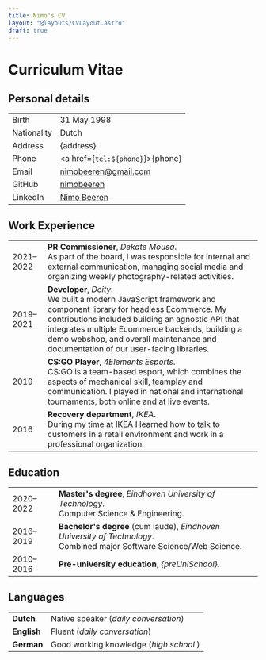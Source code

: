 ```yaml
---
title: Nimo's CV
layout: "@layouts/CVLayout.astro"
draft: true
---
```



# Curriculum Vitae

## Personal details

|             |                                                         |
| ----------- | ------------------------------------------------------- |
| Birth       | 31 May 1998                                             |
| Nationality | Dutch                                                   |
| Address     | {address}                                               |
| Phone       | <a href={`tel:${phone}`}>{phone}</a>                    |
| Email       | [nimobeeren@gmail.com](mailto:nimobeeren@gmail.com)     |
| GitHub      | [nimobeeren](https://github.com/nimobeeren/)            |
| LinkedIn    | [Nimo Beeren](https://www.linkedin.com/in/nimo-beeren/) |

## Work Experience

|           |                                                                                                                                                                                                                                                                                                                     |
| --------- | ------------------------------------------------------------------------------------------------------------------------------------------------------------------------------------------------------------------------------------------------------------------------------------------------------------------- |
| 2021–2022 | **PR Commissioner**, _Dekate Mousa_. <br/> As part of the board, I was responsible for internal and external communication, managing social media and organizing weekly photography-related activities.                                                                                                             |
| 2019–2021 | **Developer**, _Deity_. <br/> We built a modern JavaScript framework and component library for headless Ecommerce. My contributions included building an agnostic API that integrates multiple Ecommerce backends, building a demo webshop, and overall maintenance and documentation of our user-facing libraries. |
| 2019      | **CS:GO Player**, _4Elements Esports_. <br/> CS:GO is a team-based esport, which combines the aspects of mechanical skill, teamplay and communication. I played in national and international tournaments, both online and at live events.                                                                          |
| 2016      | **Recovery department**, _IKEA_. <br/> During my time at IKEA I learned how to talk to customers in a retail environment and work in a professional organization.                                                                                                                                                   |

## Education

|           |                                                                                                                             |
| --------- | --------------------------------------------------------------------------------------------------------------------------- |
| 2020–2022 | **Master's degree**, _Eindhoven University of Technology_. <br/> Computer Science & Engineering.                            |
| 2016–2019 | **Bachelor's degree** (cum laude), _Eindhoven University of Technology_. <br/> Combined major Software Science/Web Science. |
| 2010–2016 | **Pre-university education**, _{preUniSchool}_.                                                                             |

## Languages

|             |                                         |
| ----------- | --------------------------------------- |
| **Dutch**   | Native speaker (_daily conversation_)   |
| **English** | Fluent (_daily conversation_)           |
| **German**  | Good working knowledge (_high school_ ) |
